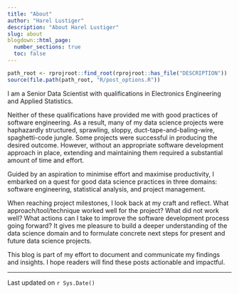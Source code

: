 ```yaml
---
title: "About"
author: "Harel Lustiger"
description: "About Harel Lustiger"
slug: about
blogdown::html_page:
  number_sections: true
  toc: false
---
```


```r
path_root <- rprojroot::find_root(rprojroot::has_file("DESCRIPTION"))
source(file.path(path_root, "R/post_options.R"))
```

<!-- # Foreword {-} -->

I am a Senior Data Scientist with qualifications in Electronics Engineering and
Applied Statistics.

Neither of these qualifications have provided me with good practices of software
engineering. As a result, many of my data science projects were haphazardly
structured, sprawling, sloppy, duct-tape-and-baling-wire, spaghetti-code jungle.
Some projects were successful in producing the desired outcome. However, without
an appropriate software development approach in place, extending and maintaining
them required a substantial amount of time and effort.

Guided by an aspiration to minimise effort and maximise productivity, I embarked
on a quest for good data science practices in three domains: software
engineering, statistical analysis, and project management.

When reaching project milestones, I look back at my craft and reflect. What
approach/tool/technique worked well for the project? What did not work well?
What actions can I take to improve the software development process going
forward? It gives me pleasure to build a deeper understanding of the data
science domain and to formulate concrete next steps for present and future data
science projects.

This blog is part of my effort to document and communicate my findings and
insights. I hope readers will find these posts actionable and impactful.

---

Last updated on `r Sys.Date()`